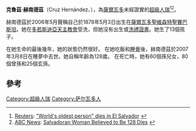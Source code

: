 {{Infobox Biography
|subject_name = 克魯茲·赫南德茲
|image_name =
|image_caption =
|date_of_birth={{Birth date|df=yes|1878|5|3}}（據稱）
|place_of_birth = {{sort|萨尔瓦多}}[[聖維森特|聖維森特]][[聖賽巴斯坦|聖賽巴斯坦]]
|date_of_death = {{Abbr|{{Death date and age|df=yes|2007|3|8|1878|5|3}}|據稱}}
|place_of_death = {{sort|萨尔瓦多}}[[聖維森特|聖維森特]][[聖賽巴斯坦|聖賽巴斯坦]]
|death_cause =
|spouse = 
|children = 58－60個孫子<br>78－80個曾孫<br>23－25個玄孫
|relatives = 
|known_for = [[人瑞|人瑞]]
}}
'''克魯茲·赫南德茲'''（Cruz Hernández、{{bd|1878年|5月3日|2007年|3月8日|}}），為[[薩爾瓦多|薩爾瓦多]]未經證實的[[超級人瑞|超級人瑞]]<ref name="linkref01">[[Reuters|Reuters]]: [http://uk.reuters.com/article/worldNews/idUKN0930262820070310 "World's oldest person" dies in El Salvador] {{Wayback|url=http://uk.reuters.com/article/worldNews/idUKN0930262820070310 |date=20090112052702 }}</ref><ref>[[ABC_News|ABC News]]: [http://abcnews.go.com/International/wireStory?id=2940112 Salvadoran Woman Believed to Be 128 Dies] {{Wayback|url=http://abcnews.go.com/International/wireStory?id=2940112 |date=20110629121159 }}</ref>。

赫南德茲於2006年5月聲稱自己於1878年5月3日出生在[[薩爾瓦多|薩爾瓦多]][[聖維森特|聖維森特]][[聖賽巴斯坦|聖賽巴斯坦]]。她在[[多若斯迪亞|多若斯迪亞]][[天主教會|天主教會]]受洗，但她沒有出生或[[洗禮證書|洗禮證書]]。她生了13個孩子。

在她生命的最後幾年，她的狀態仍然很好。 在她吃飯和[[睡覺|睡覺]]後，赫南德茲於2007年3月8日在睡夢中去世。她自稱年齡為128歲。 在死亡時，她有60個孫兒女，80個曾孫和25個玄孫。

==參考==
{{reflist}}


[[Category:超級人瑞|Category:超級人瑞]]
[[Category:萨尔瓦多人|Category:萨尔瓦多人]]